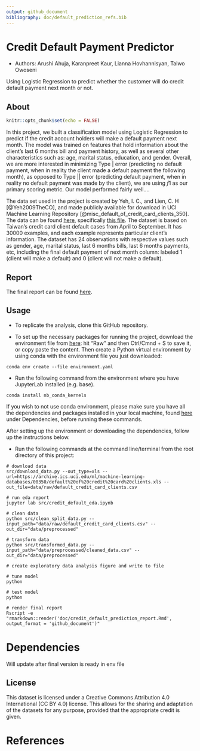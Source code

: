 ```yaml
---
output: github_document
bibliography: doc/default_prediction_refs.bib
---
```


# Credit Default Payment Predictor
- Authors: Arushi Ahuja, Karanpreet Kaur, Lianna Hovhannisyan, Taiwo Owoseni

Using Logistic Regression to predict whether the customer will do credit default payment next month or not.

## About
```r
knitr::opts_chunk$set(echo = FALSE)
```

In this project, we built a classification model using Logistic Regression to predict if the credit account holders will make a default payment next month. The model was trained on features that hold information about the client's last 6 months bill and payment history, as well as several other characteristics such as: age, marital status, education, and gender. Overall, we are more interested in minimizing Type | error (predicting no default payment, when in reality the client made a default payment the following month), as opposed to Type || error (predicting default payment, when in reality no default payment was made by the client), we are using $f1$ as our primary scoring metric. Our model performed fairly well....

The data set used in the project is created by Yeh, I. C., and Lien, C. H [@Yeh2009TheCO], and made publicly available for download in UCI Machine Learning Repository [@misc_default_of_credit_card_clients_350]. The data can be found [here](<https://archive-beta.ics.uci.edu/ml/datasets/default+of+credit+card+clients>), specifically [this file](<https://archive.ics.uci.edu/ml/machine-learning-databases/00350/default%20of%20credit%20card%20clients.xls>). The dataset is based on Taiwan's credit card client default cases from April to September. It has 30000 examples, and each example represents particular client's information. The dataset has 24 observations with respective values such as gender, age, marital status, last 6 months bills, last 6 months payments, etc, including the final default payment of next month column: labeled 1 (client will make a default) and 0 (client will not make a default).

## Report
The final report can be found [here](https://github.com/UBC-MDS/credit_default_prediction/blob/main/doc/).

## Usage

- To replicate the analysis, clone this GitHub repository. 

- To set up the necessary packages for running the project, download the environment file from [here](https://github.com/UBC-MDS/credit_default_prediction/blob/main/environment.yaml): hit “Raw” and then Ctrl/Cmnd + S to save it, or copy paste the content. 
Then create a Python virtual environment by using conda with the environment file you just downloaded:

```
conda env create --file environment.yaml
```

- Run the following command from the environment where you have JupyterLab installed (e.g. base).

```
conda install nb_conda_kernels
```

If you wish to not use conda environment, please make sure you have all the dependencies and packages installed in your local machine, found [here](#dependencies) under Dependencies, before running these commands. 

After setting up the environment or downloading the dependencies, follow up the instructions below. 

- Run the following commands at the command line/terminal from the root directory of this project:

```
# download data
src/download_data.py --out_type=xls --url=https://archive.ics.uci.edu/ml/machine-learning-databases/00350/default%20of%20credit%20card%20clients.xls --out_file=data/raw/default_credit_card_clients.csv

# run eda report
jupyter lab src/credit_default_eda.ipynb

# clean data  
python src/clean_split_data.py --input_path="data/raw/default_credit_card_clients.csv" --out_dir="data/preprocessed"

# transform data
python src/transformed_data.py --input_path="data/preprocessed/cleaned_data.csv" --out_dir="data/preprocessed"

# create exploratory data analysis figure and write to file 

# tune model
python 

# test model
python 

# render final report
Rscript -e "rmarkdown::render('doc/credit_default_prediction_report.Rmd', output_format = 'github_document')"
```

# Dependencies

Will update after final version is ready in env file


## License
This dataset is licensed under a Creative Commons Attribution 4.0 International (CC BY 4.0) license. This allows for the sharing and adaptation of the datasets for any purpose, provided that the appropriate credit is given.

# References